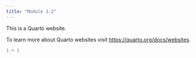 ```yaml
---
title: "Module 1-2"
---
```


This is a Quarto website.

To learn more about Quarto websites visit <https://quarto.org/docs/websites>.

```r
1 + 1
```
